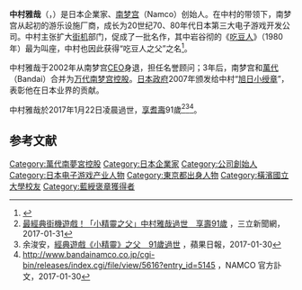 {{copyedit|time=2017-01-31T09:21:42+00:00}}
{{NoteTA
| G1 = Games
}}
{{Infobox person
| name = 中村雅哉
| image =
| alt =
| caption =
| birth_name =
| birth_date = {{birth date|df=yes|1925|12|24}}
| birth_place = {{JPN}}[[東京都|東京都]]
| death_date = {{Death date and age|df=yes|2017|1|22|1925|12|24}}
| death_place =
| nationality = {{JPN}}
| other_names =
| occupation =
| years_active =
| known_for    = [[南夢宮|南夢宮]]創辦人
| notable_works =
}}

'''中村雅哉'''（{{lang-ja|中村 雅哉}}，{{bd|1925年|12月24日|2017年|1月22日|catIdx=Nakamura}}）是日本企業家、[[南梦宫|南梦宫]]（Namco）创始人。在中村的带领下，南梦宫从起初的游乐设施厂商，成长为20世纪70、80年代日本第三大电子游戏开发公司。中村主张扩大[[街机|街机]]部门，促成了一批名作，其中岩谷彻的《[[吃豆人|吃豆人]]》（1980年）最为叫座，中村也因此获得“吃豆人之父”之名<ref name="ltn01">{{Cite news |url=http://news.ltn.com.tw/news/world/breakingnews/1961600 |title=經典電玩「小精靈」之父逝世 中村雅哉享壽 91歲 |work=自由時報電子報 |date=2017-01-31 |accessdate=2017-01-31 |archive-date=2017-01-31 |archive-url=https://web.archive.org/web/20170131054107/http://news.ltn.com.tw/news/world/breakingnews/1961600 |dead-url=no }}</ref>。

中村雅哉于2002年从南梦宫[[CEO|CEO]]身退，担任名誉顾问；3年后，南梦宫和[[萬代|萬代]]（Bandai）合并为[[万代南梦宫控股|万代南梦宫控股]]。[[日本政府|日本政府]]2007年颁发给中村“[[旭日小绶章|旭日小绶章]]”，表彰他在日本业界的贡献。

中村雅哉於2017年1月22日凌晨過世，[[享耆壽|享耆壽]]91歲<ref>[http://www.setn.com/News.aspx?NewsID=220828 最經典街機遊戲！「小精靈之父」中村雅哉過世　享壽91歲] {{Wayback|url=http://www.setn.com/News.aspx?NewsID=220828 |date=20190220204725 }}，三立新聞網，2017-01-31</ref><ref>余浚安，[http://www.appledaily.com.tw/realtimenews/article/new/20170130/1046248/ 經典遊戲《小精靈》之父　91歲過世] {{Wayback|url=http://www.appledaily.com.tw/realtimenews/article/new/20170130/1046248/ |date=20170203071955 }}，蘋果日報，2017-01-30</ref><ref>http://www.bandainamco.co.jp/cgi-bin/releases/index.cgi/file/view/5616?entry_id=5145 {{Wayback|url=http://www.bandainamco.co.jp/cgi-bin/releases/index.cgi/file/view/5616?entry_id=5145 |date=20170216213012 }} ，NAMCO 官方訃文，2017-01-30</ref>。

== 参考文献 ==
{{Reflist}}

{{bandaiNamco-stub}}
{{videogame-bio-stub}}

{{萬代南夢宮控股}}

{{DEFAULTSORT:Nakamura, Masaya}}
[[Category:萬代南夢宮控股|Category:萬代南夢宮控股]]
[[Category:日本企業家|Category:日本企業家]]
[[Category:公司創始人|Category:公司創始人]]
[[Category:日本电子游戏产业人物|Category:日本电子游戏产业人物]]
[[Category:東京都出身人物|Category:東京都出身人物]]
[[Category:橫濱國立大學校友|Category:橫濱國立大學校友]]
[[Category:藍綬褒章獲得者|Category:藍綬褒章獲得者]]